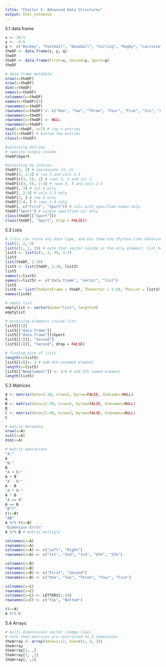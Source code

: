 ```yaml
---
title: "Cha[ter 5: Advanced Data Structures"
output: html_notebook
---
```


5.1 data.frame
```r

x <- 10:1
y <- -4:5
q <- c("Hockey", "Football", "Baseball", "Curling", "Rugby", "Lacrosse", "Basketball", "Tennis", "Cricket", "Soccer")
theDF <- data.frame(x, y, q)
theDF
theDF <- data.frame(First=x, Second=y, Sport=q)
theDF

```

```r

# data frame metadata
nrow(x=theDF)
nrow(x=theDF)
dim(x=theDF)
names(x=theDF)
colnames(x=theDF)
names(x=theDF)[3]
rownames(x=theDF)
rownames(x=theDF) <- c("One", "Two", "Three", "Four", "Five", "Six", "Seven", "Eight", "Nine", "Ten")
rownames(x=theDF)
rownames(x=theDF) <- NULL
rownames(x=theDF)
head(x=theDF, n=7) # top n entries
tail(x=theDF) # bottom few entries
class(x=theDF)

```

```r

#selecting entries
# specify single column
theDF$Sport

#selecting by indices
theDF[3, 2] # coordinate (3, 2)
theDF[3, 2:3] # row 3 and cols 2-3
theDF[c(3, 5), 2] # rows 3, 5 and col 2
theDF[c(3, 5), 2:3] # rows 3, 5 and cols 2-3
theDF[, 3] # col 3 only
theDF[, 2:3] # cols 2-3 only
theDF[2, ] # row 2 only
theDF[2:4, ] # rows 2-4 only
theDF[, c("First", "Sport")] # cols with specified names only
theDF["Sport"] # single specified col only
class(theDF[["Sport"]])
class(theDF[, "Sport", drop = FALSE])

```

5.3 Lists
```r

# lists can store any data type, and mix them too (Python-like behavior)
list(1, 2, 3)
list(c(1, 2, 3)) # note that vector inside is the only element; list has single element
list3 <- list(c(1, 2, 3), 3:7)
list3
list(theDF, 1:10)
list5 <- list(theDF, 1:10, list3)
list5
names(x=list5)
names(x=list5) <- c("data.frame", "vector", "list")
list5
list6 <- list(TheDataFrame = theDF, TheVector = 1:10, TheList = list3) # assigning names
names(list6)

# empty list
emptylist <- vector(mode="list", length=4)
emptylist

```

```r

# accessing elements inside list
list5[[1]]
list5[["data.frame"]]
list5[["data.frame"]]$Sport
list5[[1]][, "Second"]
list5[[1]][, "Second", drop = FALSE]

```

```r

# finding size of lists
length(x=list5)
list5[[4]]<- 2 # add 4th unnamed element
length(x=list5)
list5[["NewElement"]] <- 3:6 # add 5th named element
length(list5)

```

5.3 Matrices
```r

A <- matrix(data=1:10, nrow=5, byrow=FALSE, dimnames=NULL)
A
B <- matrix(data=21:30, nrow=5, byrow=FALSE, dimnames=NULL)
B
C <- matrix(data=21:40, nrow=2, byrow=FALSE, dimnames=NULL)
C

```


```r

# matrix metadata
nrow(x=A)
ncol(x=A)
dim(x=A)

```

```r

# matrix operations
"A:"
A
"B:"
B
"A + B:"
A + B
"A - B:"
A - B
"A * B:"
A * B
"A == B"
A == B
"B^T"
t(x=B)
"AB"
A %*% t(x=B)
"Dimension Error"
A %*% B # matrix multiply

```

```r

colnames(x=A)
rownames(x=A)
colnames(x=A) <- c("Left", "Right")
rownames(x=A) <- c("1st", "2nd", "3rd", "4th", "5th")

colnames(x=B)
rownames(x=B)
colnames(x=B) <- c("First", "Second")
rownames(x=B) <- c("One", "Two", "Three", "Four", "Five")

colnames(x=C)
rownames(x=C)
colnames(x=C) <- LETTERS[1:10]
rownames(x=C) <- c("Top", "Bottom")

t(x=A)
A %*% C

```

5.4 Arrays
```r

# multi-dimensional vector (numpy-like)
# note that matrices are restricted to 2 dimensions
theArray <- array(data=1:12, dim=c(2, 3, 2))
theArray
theArray[1, ,]
theArray[1, ,1]
theArray[, ,1]

```
